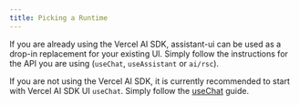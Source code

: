 ```yaml
---
title: Picking a Runtime
---
```


If you are already using the Vercel AI SDK, assistant-ui can be used as a drop-in replacement for your existing UI. Simply follow the instructions for the API you are using (`useChat`, `useAssistant` or `ai/rsc`).

If you are not using the Vercel AI SDK, it is currently recommended to start with Vercel AI SDK UI `useChat`. Simply follow the [useChat](/docs/runtimes/vercel-ai-sdk/use-chat) guide.